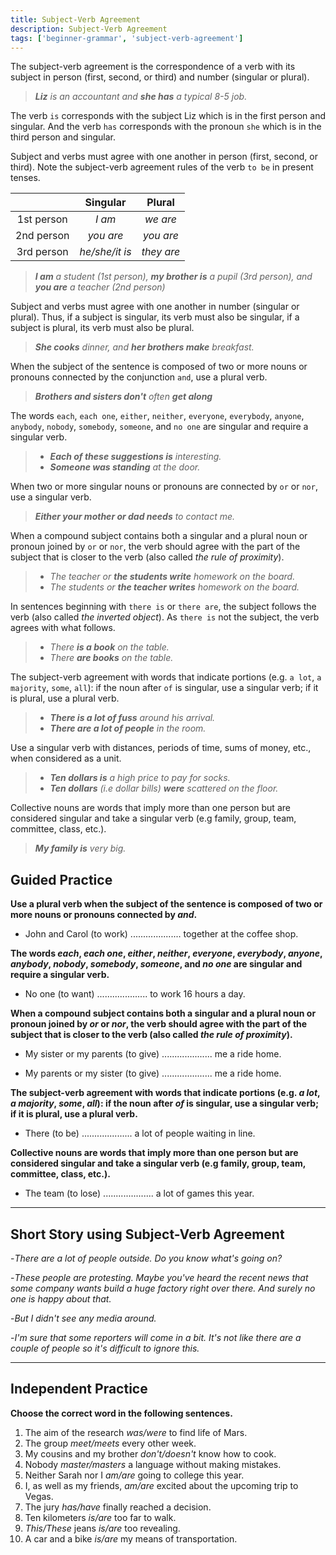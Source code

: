```yaml
---
title: Subject-Verb Agreement
description: Subject-Verb Agreement
tags: ['beginner-grammar', 'subject-verb-agreement']
---
```



The subject-verb agreement is the correspondence of a verb with its subject in person (first, second, or third) and number (singular or plural).

> _**Liz** is an accountant and **she has** a typical 8-5 job._

The verb `is` corresponds with the subject Liz which is in the first person and singular. And the verb `has` corresponds with the pronoun `she` which is in the third person and singular.

Subject and verbs must agree with one another in person (first, second, or third). Note the subject-verb agreement rules of the verb `to be` in present tenses.

|            |    Singular    |   Plural   |
| :--------: | :------------: | :--------: |
| 1st person |     _I am_     |  _we are_  |
| 2nd person |   _you are_    | _you are_  |
| 3rd person | _he/she/it is_ | _they are_ |

> _**I am** a student (1st person), **my brother is** a pupil (3rd person), and **you are** a teacher (2nd person)_

Subject and verbs must agree with one another in number (singular or plural). Thus, if a subject is singular, its verb must also be singular, if a subject is plural, its verb must also be plural.

> _**She cooks** dinner, and **her brothers make** breakfast._

When the subject of the sentence is composed of two or more nouns or pronouns connected by the conjunction `and`, use a plural verb.

> _**Brothers and sisters don't** often **get along**_

The words `each`, `each one`, `either`, `neither`, `everyone`, `everybody`, `anyone`, `anybody`, `nobody`, `somebody`, `someone`, and `no one` are singular and require a singular verb.

> - _**Each of these suggestions is** interesting._
> - _**Someone was standing** at the door._

When two or more singular nouns or pronouns are connected by `or` or `nor`, use a singular verb.

> _**Either your mother or dad needs** to contact me._

When a compound subject contains both a singular and a plural noun or pronoun joined by `or` or `nor`, the verb should agree with the part of the subject that is closer to the verb (also called _the rule of proximity_).

> - _The teacher or **the students write** homework on the board._
> - _The students or **the teacher writes** homework on the board._

In sentences beginning with `there is` or `there are`, the subject follows the verb (also called _the inverted object_). As `there is` not the subject, the verb agrees with what follows.

> - _There **is a book** on the table._
> - _There **are books** on the table._

The subject-verb agreement with words that indicate portions (e.g. `a lot`, `a majority`, `some`, `all`): if the noun after `of` is singular, use a singular verb; if it is plural, use a plural verb.

> - _**There is a lot of fuss** around his arrival._
> - _**There are a lot of people** in the room._

Use a singular verb with distances, periods of time, sums of money, etc., when considered as a unit.

> - _**Ten dollars is** a high price to pay for socks._
> - _**Ten dollars** (i.e dollar bills) **were** scattered on the floor._

Collective nouns are words that imply more than one person but are considered singular and take a singular verb (e.g family, group, team, committee, class, etc.).

> _**My family is** very big._

## Guided Practice

**Use a plural verb when the subject of the sentence is composed of two or more nouns or pronouns connected by _and_.**

- John and Carol (to work) .................... together at the coffee shop. <InfoTooltip label="John and Carol work together at the coffee shop" />

**The words _each_, _each one_, _either_, _neither_, _everyone_, _everybody_, _anyone_, _anybody_, _nobody_, _somebody_, _someone_, and _no one_ are singular and require a singular verb.**

- No one (to want) .................... to work 16 hours a day. <InfoTooltip label="No one wants to work 16 hours a day" />

**When a compound subject contains both a singular and a plural noun or pronoun joined by _or_ or _nor_, the verb should agree with the part of the subject that is closer to the verb (also called _the rule of proximity_).**

- My sister or my parents (to give) .................... me a ride home. <InfoTooltip label="My sister or my parents give me a ride home" />

- My parents or my sister (to give) .................... me a ride home. <InfoTooltip label="My parents or my sister gives me a ride home" />

**The subject-verb agreement with words that indicate portions (e.g. _a lot_, _a majority_, _some_, _all_): if the noun after _of_ is singular, use a singular verb; if it is plural, use a plural verb.**

- There (to be) .................... a lot of people waiting in line. <InfoTooltip label="There are a lot of people waiting in line" />

**Collective nouns are words that imply more than one person but are considered singular and take a singular verb (e.g family, group, team, committee, class, etc.).**

- The team (to lose) .................... a lot of games this year. <InfoTooltip label="The team has lost a lot of games this year" />

---

## Short Story using Subject-Verb Agreement

-_There are a lot of people outside. Do you know what's going on?_

-_These people are protesting. Maybe you've heard the recent news that some company wants build a huge factory right over there. And surely no one is happy about that._

-_But I didn't see any media around._

-_I'm sure that some reporters will come in a bit. It's not like there are a couple of people so it's difficult to ignore this._

---

## Independent Practice

**Choose the correct word in the following sentences.**

1. The aim of the research _was/were_ to find life of Mars. <InfoTooltip label='was' />
2. The group _meet/meets_ every other week. <InfoTooltip label='meets' />
3. My cousins and my brother _don't/doesn't_ know how to cook. <InfoTooltip label="don't" />
4. Nobody _master/masters_ a language without making mistakes. <InfoTooltip label='masters' />
5. Neither Sarah nor I _am/are_ going to college this year. <InfoTooltip label='am' />
6. I, as well as my friends, _am/are_ excited about the upcoming trip to Vegas. <InfoTooltip label='am' />
7. The jury _has/have_ finally reached a decision. <InfoTooltip label='has' />
8. Ten kilometers _is/are_ too far to walk. <InfoTooltip label='is' />
9. _This/These_ jeans _is/are_ too revealing. <InfoTooltip label='These, are' />
10. A car and a bike _is/are_ my means of transportation. <InfoTooltip label='are' />
